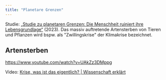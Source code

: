 ```yaml
---
title: "Planetare Grenzen"
---
```



Studie: <a href="https://www.deutschlandfunk.de/studie-planetare-grenzen-ueberschritten-lebensgrundlage-mensch-100.html">
„Studie zu planetaren Grenzen: Die Menschheit ruiniert ihre Lebensgrundlage“</a> (2023). Das massiv auftretende Artensterben von Tieren und Pflanzen wird bspw.
als "Zwillingskrise" der Klimakrise bezeichnet.

## Artensterben

https://www.youtube.com/watch?v=UAkZz3DMppg

<TwoClickPrivacyEmbed
  provider="youtube"
  contentId="c8uZbS_wWPI"
  client:visible
/>
<div class="image-source">
  Video:
  <a href="https://www.youtube.com/watch?v=c8uZbS_wWPI">
    Krise, was ist das eigentlich? | Wissenschaft erklärt
  </a>
</div>
